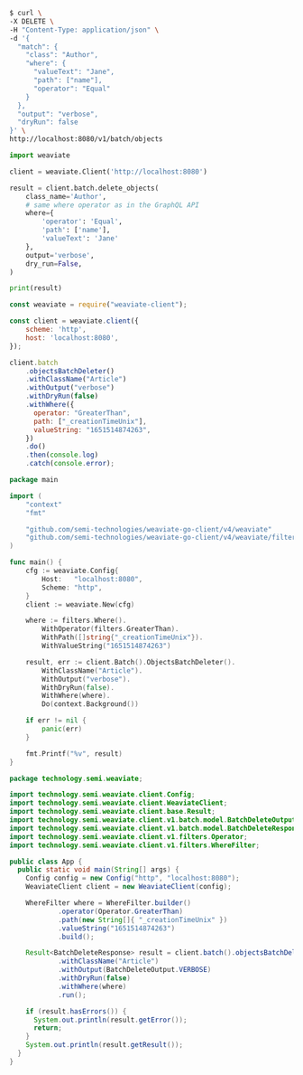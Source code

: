 
<Tabs groupId="languages">
<TabItem value="curl" label="Curl">

```bash
$ curl \
-X DELETE \
-H "Content-Type: application/json" \
-d '{
  "match": {
    "class": "Author",
    "where": {
      "valueText": "Jane",
      "path": ["name"],
      "operator": "Equal"
    }
  },
  "output": "verbose",
  "dryRun": false
}' \
http://localhost:8080/v1/batch/objects
```

</TabItem>
<TabItem value="py" label="Python">

```python
import weaviate

client = weaviate.Client('http://localhost:8080')

result = client.batch.delete_objects(
	class_name='Author',
	# same where operator as in the GraphQL API
	where={
		'operator': 'Equal',
		'path': ['name'],
		'valueText': 'Jane'
	},
	output='verbose',
	dry_run=False,
)

print(result)
```

</TabItem>
<TabItem value="js" label="JavaScript">

```js
const weaviate = require("weaviate-client");

const client = weaviate.client({
	scheme: 'http',
	host: 'localhost:8080',
});

client.batch
	.objectsBatchDeleter()
	.withClassName("Article")
	.withOutput("verbose")
	.withDryRun(false)
	.withWhere({
	  operator: "GreaterThan",
	  path: ["_creationTimeUnix"],
	  valueString: "1651514874263",
	})
	.do()
	.then(console.log)
	.catch(console.error);
```

</TabItem>
<TabItem value="go" label="Go">

```go
package main

import (
	"context"
	"fmt"

	"github.com/semi-technologies/weaviate-go-client/v4/weaviate"
	"github.com/semi-technologies/weaviate-go-client/v4/weaviate/filters"
)

func main() {
	cfg := weaviate.Config{
		Host:   "localhost:8080",
		Scheme: "http",
	}
	client := weaviate.New(cfg)

	where := filters.Where().
		WithOperator(filters.GreaterThan).
		WithPath([]string{"_creationTimeUnix"}).
		WithValueString("1651514874263")

	result, err := client.Batch().ObjectsBatchDeleter().
		WithClassName("Article").
		WithOutput("verbose").
		WithDryRun(false).
		WithWhere(where).
		Do(context.Background())

	if err != nil {
		panic(err)
	}

	fmt.Printf("%v", result)
}
```

</TabItem>
<TabItem value="java" label="Java">

```java
package technology.semi.weaviate;

import technology.semi.weaviate.client.Config;
import technology.semi.weaviate.client.WeaviateClient;
import technology.semi.weaviate.client.base.Result;
import technology.semi.weaviate.client.v1.batch.model.BatchDeleteOutput;
import technology.semi.weaviate.client.v1.batch.model.BatchDeleteResponse;
import technology.semi.weaviate.client.v1.filters.Operator;
import technology.semi.weaviate.client.v1.filters.WhereFilter;

public class App {
  public static void main(String[] args) {
    Config config = new Config("http", "localhost:8080");
    WeaviateClient client = new WeaviateClient(config);

    WhereFilter where = WhereFilter.builder()
            .operator(Operator.GreaterThan)
            .path(new String[]{ "_creationTimeUnix" })
            .valueString("1651514874263")
            .build();

    Result<BatchDeleteResponse> result = client.batch().objectsBatchDeleter()
            .withClassName("Article")
            .withOutput(BatchDeleteOutput.VERBOSE)
            .withDryRun(false)
            .withWhere(where)
            .run();

    if (result.hasErrors()) {
      System.out.println(result.getError());
      return;
    }
    System.out.println(result.getResult());
  }
}
```

</TabItem>
</Tabs>